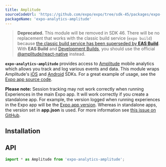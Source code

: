 ```yaml
---
title: Amplitude
sourceCodeUrl: 'https://github.com/expo/expo/tree/sdk-45/packages/expo-analytics-amplitude'
packageName: 'expo-analytics-amplitude'
---
```



> **Deprecated.** This module will be removed in SDK 46. There will be no replacement that works with the classic build service (`expo build`) because [the classic build service has been superseded by **EAS Build**](https://blog.expo.dev/turtle-goes-out-to-sea-d334db2a6b60). With **EAS Build** and [Development Builds](/development/introduction.mdx), you should use the official [@amplitude/react-native](https://github.com/amplitude/Amplitude-ReactNative) instead.

**`expo-analytics-amplitude`** provides access to [Amplitude](https://amplitude.com/) mobile analytics which allows you track and log various events and data. This module wraps Amplitude's [iOS](https://github.com/amplitude/Amplitude-iOS) and [Android](https://github.com/amplitude/Amplitude-Android) SDKs. For a great example of usage, see the [Expo app source code](https://github.com/expo/expo/tree/main/home/api/Analytics.ts).

**Please note:** Session tracking may not work correctly when running Experiences in the main Expo app. It will work correctly if you create a standalone app. For example, the version logged when running experiences in the Expo app will be the [Expo app version](constants.md#constantsexpoversion). Whereas in standalone apps, the version set in **app.json** is used. For more information see [this issue on GitHub](https://github.com/expo/expo/issues/4720).

<PlatformsSection android emulator ios simulator />

## Installation

<APIInstallSection />

## API

```js
import * as Amplitude from 'expo-analytics-amplitude';
```

<APISection packageName="expo-analytics-amplitude" apiName="Amplitude" />
